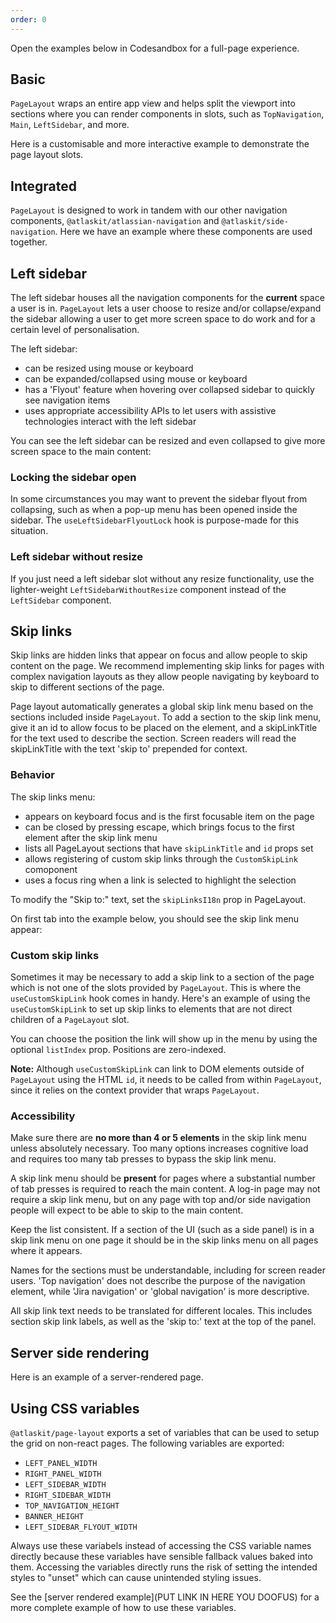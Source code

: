 ```yaml
---
order: 0
---
```




<SectionMessage>Open the examples below in Codesandbox for a full-page experience.</SectionMessage>

## Basic

`PageLayout` wraps an entire app view and helps split the viewport into sections where you can render components in slots, such as `TopNavigation`, `Main`, `LeftSidebar`, and more.

<Example Component={PageLayoutBasic} showcaseVisible={false} packageName="@atlaskit/page-layout" />

Here is a customisable and more interactive example to demonstrate the page layout slots.

<Example Component={PageLayoutInteractive} showcaseVisible={false} packageName="@atlaskit/page-layout" />

## Integrated

`PageLayout` is designed to work in tandem with our other navigation components, `@atlaskit/atlassian-navigation` and `@atlaskit/side-navigation`. Here we have an example where these components are used together.

<Example Component={PageLayoutIntegration} showcaseVisible={false} packageName="@atlaskit/page-layout" />

## Left sidebar

The left sidebar houses all the navigation components for the **current** space a user is in. `PageLayout` lets a user choose to resize and/or collapse/expand the sidebar allowing a user to get more screen space to do work and for a certain level of personalisation.

The left sidebar:
- can be resized using mouse or keyboard
- can be expanded/collapsed using mouse or keyboard
- has a 'Flyout' feature when hovering over collapsed sidebar to quickly see navigation items
- uses appropriate accessibility APIs to let users with assistive technologies interact with the left sidebar

You can see the left sidebar can be resized and even collapsed to give more screen space to the main content:

<Example Component={PageLayoutResizeSidebar} showcaseVisible={false} packageName="@atlaskit/page-layout" />

### Locking the sidebar open

In some circumstances you may want to prevent the sidebar flyout from collapsing, such as when a pop-up menu has been opened inside the sidebar. The `useLeftSidebarFlyoutLock` hook is purpose-made for this situation.

<Example Component={PageLayoutLockedSidebar} showcaseVisible={false} packageName="@atlaskit/page-layout" />

### Left sidebar without resize

If you just need a left sidebar slot without any resize functionality, use the lighter-weight `LeftSidebarWithoutResize` component instead of the `LeftSidebar` component.


## Skip links

Skip links are hidden links that appear on focus and allow people to skip content on the page. We recommend implementing skip links for pages with complex navigation layouts as they allow people navigating by keyboard to skip to different sections of the page.

Page layout automatically generates a global skip link menu based on the sections included inside `PageLayout`. To add a section to the skip link menu, give it an id to allow focus to be placed on the element, and a skipLinkTitle for the text used to describe the section. Screen readers will read the skipLinkTitle with the text 'skip to' prepended for context.

### Behavior

The skip links menu:

- appears on keyboard focus and is the first focusable item on the page
- can be closed by pressing escape, which brings focus to the first element after the skip link menu
- lists all PageLayout sections that have `skipLinkTitle` and `id` props set
- allows registering of custom skip links through the `CustomSkipLink` comoponent
- uses a focus ring when a link is selected to highlight the selection

To modify the "Skip to:" text, set the `skipLinksI18n` prop in PageLayout.

On first tab into the example below, you should see the skip link menu appear:

<Example Component={PageLayoutBasic} showcaseVisible={false} packageName="@atlaskit/page-layout" />



### Custom skip links

Sometimes it may be necessary to add a skip link to a section of the page which is not one of the slots provided by `PageLayout`. This is where the `useCustomSkipLink` hook comes in handy. Here's an example of using the `useCustomSkipLink` to set up skip links to elements that are not direct children of a `PageLayout` slot.

You can choose the position the link will show up in the menu by using the optional `listIndex` prop. Positions are zero-indexed.

**Note:** Although `useCustomSkipLink` can link to DOM elements outside of `PageLayout` using the HTML `id`, it needs to be called from within `PageLayout`, since it relies on the context provider that wraps `PageLayout`.

<Example Component={PageLayoutCustomSkipLinks} showcaseVisible={false} packageName="@atlaskit/page-layout" />

### Accessibility

Make sure there are **no more than 4 or 5 elements** in the skip link menu unless absolutely necessary. Too many options increases cognitive load and requires too many tab presses to bypass the skip link menu.

A skip link menu should be **present** for pages where a substantial number of tab presses is required to reach the main content. A log-in page may not require a skip link menu, but on any page with top and/or side navigation people will expect to be able to skip to the main content.

Keep the list consistent. If a section of the UI (such as a side panel) is in a skip link menu on one page it should be in the skip links menu on all pages where it appears.

Names for the sections must be understandable, including for screen reader users. 'Top navigation' does not describe the purpose of the navigation element, while 'Jira navigation' or 'global navigation' is more descriptive.

All skip link text needs to be translated for different locales. This includes section skip link labels, as well as the 'skip to:' text at the top of the panel.

## Server side rendering

Here is an example of a server-rendered page.

<Example Component={PageLayoutServerRendered} showcaseVisible={false} packageName="@atlaskit/page-layout" />


## Using CSS variables

`@atlaskit/page-layout` exports a set of variables that can be used to setup the grid on non-react pages. The following variables are exported:

- `LEFT_PANEL_WIDTH`
- `RIGHT_PANEL_WIDTH`
- `LEFT_SIDEBAR_WIDTH`
- `RIGHT_SIDEBAR_WIDTH`
- `TOP_NAVIGATION_HEIGHT`
- `BANNER_HEIGHT`
- `LEFT_SIDEBAR_FLYOUT_WIDTH`

Always use these variabels instead of accessing the CSS variable names directly because these variables have sensible fallback values baked into them. Accessing the variables directly runs the risk of setting the intended styles to "unset" which can cause unintended styling issues.

See the [server rendered example](PUT LINK IN HERE YOU DOOFUS) for a more complete example of how to use these variables.